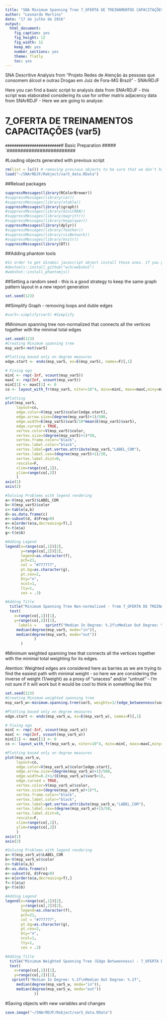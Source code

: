 ```yaml
---
title: "SNA Minimum Spanning Tree 7_OFERTA DE TREINAMENTOS CAPACITAÇÕES (var5)"
author: "Leonardo Martins"
date: "17 de julho de 2016"
output: 
  html_document: 
    fig_caption: yes
    fig_height: 12
    fig_width: 12
    keep_md: yes
    number_sections: yes
    theme: flatly
    toc: yes
---
```

SNA Descritive Analysis from "Projeto Redes de Atenção às pessoas que consomem álcool e outras Drogas em Juiz de Fora-MG   Brazil"  - SNArRDJF

Here you can find a basic script to analysis data from SNArRDJF - this script was elaborated considering its use for orther matrix adjacency data from SNArRDJF - Here we are going to analyse:

# 7_OFERTA DE TREINAMENTOS CAPACITAÇÕES (var5)

`#########################
`# Basic Preparation #####
`#########################

#Loading objects generated with previous script 
```r
rm(list = ls()) # removing previous objects to be sure that we don't have objects conflicts name
load("~/SNArRDJF/Robject/var5_data.RData")
```
##Reload packages
```r
suppressMessages(library(RColorBrewer))
#suppressMessages(library(car))
#suppressMessages(library(xtable))
suppressMessages(library(igraph))
#suppressMessages(library(miniCRAN))
#suppressMessages(library(magrittr))
#suppressMessages(library(keyplayer))
suppressMessages(library(dplyr))
#suppressMessages(library(feather))
#suppressMessages(library(visNetwork))
#suppressMessages(library(knitr))
suppressMessages(library(DT))
```
##Adding phantom tools
```r
#In order to get dinamic javascript object install those ones. If you get problems installing go to Stackoverflow.com and type your error to discover what to do. In some cases the libraries need to be intalled in outside R libs.
#devtools::install_github("wch/webshot")
#webshot::install_phantomjs()
```
##Setting a random seed - this is a good strategy to keep the same graph pattern layout in a new report generation
```r
set.seed(123)
```

##Simplify Graph - removing loops and duble edges 
```r
#var5<-simplify(var5) #Simplify
```

#Minimum spanning tree non-normalized that connects all the vertices together with the minimal total edges
```r
set.seed(123)
#Creating Minimum spanning tree
msp_var5<-mst(var5)

#Plotting based only on degree measures 
edge.start <- ends(msp_var5, es=E(msp_var5), names=F)[,1]

# Fixing ego
minC <- rep(-Inf, vcount(msp_var5))
maxC <- rep(Inf, vcount(msp_var5))
minC[1] <- maxC[1] <- 0
co <- layout_with_fr(msp_var5, niter=10^4, minx=minC, maxx=maxC,miny=minC, maxy=maxC, weights=E(msp_var5)$var5)

#Plotting
plot(msp_var5, 
     layout=co,
     edge.color=V(msp_var5)$color[edge.start],
     edge.arrow.size=(degree(msp_var5)+1)/500,
     edge.width=E(msp_var5)$var5/10*mean(E(msp_var5)$var5),
     edge.curved = TRUE,
     vertex.color=V(msp_var5)$color,
     vertex.size=(degree(msp_var5)+1)*50,
     vertex.frame.color="black",
     vertex.label.color="black",
     vertex.label=get.vertex.attribute(msp_var5,"LABEL_COR"),
     vertex.label.cex=(degree(msp_var5)+1)/20,
     vertex.label.dist=0,
     rescale=F,
     xlim=range(co[,1]), 
     ylim=range(co[,2])
     )
axis(1)
axis(2)

#Solving Problems with legend rendering 
a<-V(msp_var5)$LABEL_COR
b<-V(msp_var5)$color
c<-table(a,b)
d<-as.data.frame(c)
e<-subset(d, d$Freq>0)
e<-e[order(e$a,decreasing=T),] 
f<-t(e$a)
g<-t(e$b)

#Adding Legend
legend(x=range(co[,1])[2], 
       y=range(co[,2])[2],
       legend=as.character(f),
       pch=21,
       col = "#777777", 
       pt.bg=as.character(g),
       pt.cex=2,
       bty="n", 
       ncol=1,
       lty=1,
       cex = .3)

#Adding Title
  title("Minimum Spanning Tree Non-normalized - from 7_OFERTA DE TREINAMENTOS CAPACITAÇÕES (var5)", sub = "Source: from authors ")
  text( 
    x=range(co[,1])[1],
    y=range(co[,2])[1], 
      labels =    sprintf("Median In Degree: %.2f\nMedian Out Degree: %.2f",
     median(degree(msp_var5, mode="in")), 
     median(degree(msp_var5, mode="out"))
             )
       )
```
#Minimum weighted spanning tree that connects all the vertices together with the minimal total weighting for its edges. 

Atention: Weighted edges are considered here as barries as we are trying to find the easiest path with minimal weight - so here we are considering the inverse of weight (1/weight) as a proxy of "unacess" and/or "untrust" - I'm not sure if it will work but it would be cool to think in something like this  
```r
set.seed(123)
#Creating Minimum weighted spanning tree
msp_var5_w<-minimum.spanning.tree(var5, weights=1/(edge_betweenness(var5, weights=E(var5)$var5)+1))

#Plotting based only on degree measures 
edge.start <- ends(msp_var5_w, es=E(msp_var5_w), names=F)[,1]

# Fixing ego
minC <- rep(-Inf, vcount(msp_var5_w))
maxC <- rep(Inf, vcount(msp_var5_w))
minC[1] <- maxC[1] <- 0
co <- layout_with_fr(msp_var5_w, niter=10^4, minx=minC, maxx=maxC,miny=minC, maxy=maxC, weights =E(msp_var5_w)$var5)

#Plotting based only on degree measures 
plot(msp_var5_w, 
     layout=co,
     edge.color=V(msp_var5_w)$color[edge.start],
     edge.arrow.size=(degree(msp_var5_w)+1)/500,
     edge.width=0.2+1/(E(msp_var5_w)$var5+1),
     edge.curved = TRUE,
     vertex.color=V(msp_var5_w)$color,
     vertex.size=(degree(msp_var5_w)+1)*5,
     vertex.frame.color="black",
     vertex.label.color="black",
     vertex.label=get.vertex.attribute(msp_var5_w,"LABEL_COR"),
     vertex.label.cex=(degree(msp_var5_w)+1)/50,
     vertex.label.dist=0,
     rescale=F,
     xlim=range(co[,1]), 
     ylim=range(co[,2])
     )
axis(1)
axis(2)

#Solving Problems with legend rendering 
a<-V(msp_var5_w)$LABEL_COR
b<-V(msp_var5_w)$color
c<-table(a,b)
d<-as.data.frame(c)
e<-subset(d, d$Freq>0)
e<-e[order(e$a,decreasing=T),] 
f<-t(e$a)
g<-t(e$b)

#Adding Legend
legend(x=range(co[,1])[2], 
       y=range(co[,2])[2],
       legend=as.character(f),
       pch=21,
       col = "#777777", 
       pt.bg=as.character(g),
       pt.cex=2,
       bty="n", 
       ncol=1,
       lty=1,
       cex = .3)

#Adding Title
  title("Minimum Weighted Spanning Tree (Edge Betweenness) - 7_OFERTA DE TREINAMENTOS CAPACITAÇÕES (var5)", sub = "Source: from authors ")
  text( 
    x=range(co[,1])[1],
    y=range(co[,2])[1], 
   sprintf("Median In Degree: %.2f\nMedian Out Degree: %.2f",
     median(degree(msp_var5_w, mode="in")), 
     median(degree(msp_var5_w, mode="out"))
             ))
```


#Saving objects with new variables and changes
```r
save.image("~/SNArRDJF/Robject/var5_data.RData") 
```

